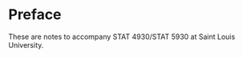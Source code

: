 # Preface {.unnumbered}

These are notes to accompany STAT 4930/STAT 5930 at Saint Louis University.
